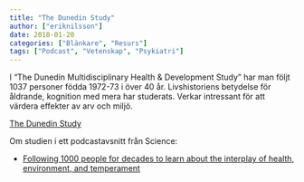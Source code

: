 ```yaml
---
title: "The Dunedin Study"
author: ["eriknilsson"]
date: 2018-01-20
categories: ["Blänkare", "Resurs"]
tags: ["Podcast", "Vetenskap", "Psykiatri"]
---
```


I "The Dunedin Multidisciplinary Health & Development Study" har man följt 1037 personer födda 1972-73 i över 40 år. Livshistoriens betydelse för åldrande, kognition med mera har studerats. Verkar intressant för att värdera effekter av arv och miljö.

[The Dunedin Study](https://dunedinstudy.otago.ac.nz/)

Om studien i ett podcastavsnitt från Science: 

- [Following 1000 people for decades to learn about the interplay of health, environment, and temperament](http://www.sciencemag.org/podcast/following-1000-people-decades-learn-about-interplay-health-environment-and-temperament-and)
